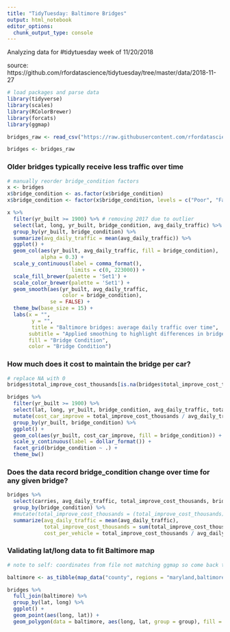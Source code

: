 ```yaml
---
title: "TidyTuesday: Baltimore Bridges"
output: html_notebook
editor_options: 
  chunk_output_type: console
---
```


Analyzing data for #tidytuesday week of 11/20/2018

source: https://github.com/rfordatascience/tidytuesday/tree/master/data/2018-11-27

```r
# load packages and parse data
library(tidyverse)
library(scales)
library(RColorBrewer)
library(forcats)
library(ggmap)

bridges_raw <- read_csv("https://raw.githubusercontent.com/rfordatascience/tidytuesday/master/data/2018-11-27/baltimore_bridges.csv")

bridges <- bridges_raw
```


### Older bridges typically receive less traffic over time
```r
# manually reorder bridge_condition factors
x <- bridges
x$bridge_condition <- as.factor(x$bridge_condition)
x$bridge_condition <- factor(x$bridge_condition, levels = c("Poor", "Fair", "Good"))

x %>%  
  filter(yr_built >= 1900) %>% # removing 2017 due to outlier
  select(lat, long, yr_built, bridge_condition, avg_daily_traffic) %>%
  group_by(yr_built, bridge_condition) %>%
  summarize(avg_daily_traffic = mean(avg_daily_traffic)) %>%
  ggplot() + 
  geom_col(aes(yr_built, avg_daily_traffic, fill = bridge_condition),
           alpha = 0.3) +
  scale_y_continuous(label = comma_format(), 
                     limits = c(0, 223000)) +
  scale_fill_brewer(palette = 'Set1') +
  scale_color_brewer(palette = 'Set1') +
  geom_smooth(aes(yr_built, avg_daily_traffic, 
                  color = bridge_condition),
              se = FALSE) +
  theme_bw(base_size = 15) +
  labs(x = "",
        y = "",
        title = "Baltimore bridges: average daily traffic over time",
       subtitle = "Applied smoothing to highlight differences in bridge conditions and dampen outliers",
       fill = "Bridge Condition",
       color = "Bridge Condition") 

```

### How much does it cost to maintain the bridge per car?
```r
# replace NA with 0
bridges$total_improve_cost_thousands[is.na(bridges$total_improve_cost_thousands)] <- 0

bridges %>% 
  filter(yr_built >= 1900) %>%
  select(lat, long, yr_built, bridge_condition, avg_daily_traffic, total_improve_cost_thousands) %>%
  mutate(cost_car_improve = total_improve_cost_thousands / avg_daily_traffic) %>% 
  group_by(yr_built, bridge_condition) %>%
  ggplot() +
  geom_col(aes(yr_built, cost_car_improve, fill = bridge_condition)) +
  scale_y_continuous(label = dollar_format()) + 
  facet_grid(bridge_condition ~ .) + 
  theme_bw()

```

### Does the data record bridge_condition change over time for any given bridge?
```r
bridges %>%
  select(carries, avg_daily_traffic, total_improve_cost_thousands, bridge_condition) %>%
  group_by(bridge_condition) %>%
  #mutate(total_improve_cost_thousands = (total_improve_cost_thousands)) %>% 
  summarize(avg_daily_traffic = mean(avg_daily_traffic),
            total_improve_cost_thousands = sum(total_improve_cost_thousands), 
            cost_per_vehicle = total_improve_cost_thousands / avg_daily_traffic) %>% View()
```

### Validating lat/long data to fit Baltimore map
```r
# note to self: coordinates from file not matching ggmap so come back to this at a later time

baltimore <- as_tibble(map_data("county", regions = "maryland,baltimore"))

bridges %>%
  full_join(baltimore) %>%
  group_by(lat, long) %>%
  ggplot() + 
  geom_point(aes(long, lat)) +
  geom_polygon(data = baltimore, aes(long, lat, group = group), fill = NA, color = 'black')

```

